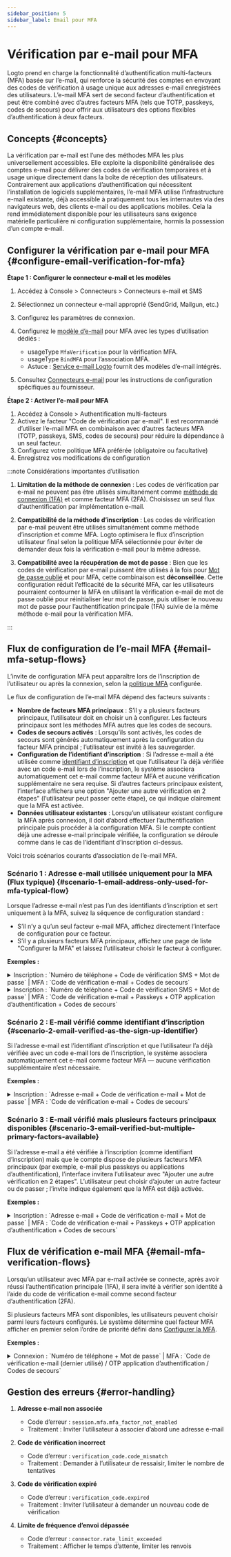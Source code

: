 ```yaml
---
sidebar_position: 5
sidebar_label: Email pour MFA
---
```


# Vérification par e-mail pour MFA

Logto prend en charge la fonctionnalité d’authentification multi-facteurs (MFA) basée sur l’e-mail, qui renforce la sécurité des comptes en envoyant des codes de vérification à usage unique aux adresses e-mail enregistrées des utilisateurs. L’e-mail MFA sert de second facteur d’authentification et peut être combiné avec d’autres facteurs MFA (tels que TOTP, passkeys, codes de secours) pour offrir aux utilisateurs des options flexibles d’authentification à deux facteurs.

## Concepts \{#concepts}

La vérification par e-mail est l’une des méthodes MFA les plus universellement accessibles. Elle exploite la disponibilité généralisée des comptes e-mail pour délivrer des codes de vérification temporaires et à usage unique directement dans la boîte de réception des utilisateurs. Contrairement aux applications d’authentification qui nécessitent l’installation de logiciels supplémentaires, l’e-mail MFA utilise l’infrastructure e-mail existante, déjà accessible à pratiquement tous les internautes via des navigateurs web, des clients e-mail ou des applications mobiles. Cela la rend immédiatement disponible pour les utilisateurs sans exigence matérielle particulière ni configuration supplémentaire, hormis la possession d’un compte e-mail.

## Configurer la vérification par e-mail pour MFA \{#configure-email-verification-for-mfa}

**Étape 1 : Configurer le connecteur e-mail et les modèles**

1. Accédez à <CloudLink to="/connectors/passwordless">Console > Connecteurs > Connecteurs e-mail et SMS</CloudLink>
2. Sélectionnez un connecteur e-mail approprié (SendGrid, Mailgun, etc.)
3. Configurez les paramètres de connexion.
4. Configurez le [modèle d’e-mail](/connectors/email-connectors/email-templates) pour MFA avec les types d’utilisation dédiés :

   - usageType `MfaVerification` pour la vérification MFA.
   - usageType `BindMFA` pour l’association MFA.
   - Astuce : [Service e-mail Logto](/connectors/email-connectors/built-in-email-service) fournit des modèles d’e-mail intégrés.

5. Consultez [Connecteurs e-mail](/connectors/email-connectors) pour les instructions de configuration spécifiques au fournisseur.

**Étape 2 : Activer l’e-mail pour MFA**

1. Accédez à <CloudLink to="/mfa">Console > Authentification multi-facteurs</CloudLink>
2. Activez le facteur "Code de vérification par e-mail". Il est recommandé d’utiliser l’e-mail MFA en combinaison avec d’autres facteurs MFA (TOTP, passkeys, SMS, codes de secours) pour réduire la dépendance à un seul facteur.
3. Configurez votre politique MFA préférée (obligatoire ou facultative)
4. Enregistrez vos modifications de configuration

:::note Considérations importantes d’utilisation

1. **Limitation de la méthode de connexion** : Les codes de vérification par e-mail ne peuvent pas être utilisés simultanément comme [méthode de connexion (1FA)](/end-user-flows/sign-up-and-sign-in/sign-in) et comme facteur MFA (2FA). Choisissez un seul flux d’authentification par implémentation e-mail.

2. **Compatibilité de la méthode d’inscription** : Les codes de vérification par e-mail peuvent être utilisés simultanément comme méthode d’inscription et comme MFA. Logto optimisera le flux d’inscription utilisateur final selon la politique MFA sélectionnée pour éviter de demander deux fois la vérification e-mail pour la même adresse.

3. **Compatibilité avec la récupération de mot de passe** : Bien que les codes de vérification par e-mail puissent être utilisés à la fois pour [Mot de passe oublié](/end-user-flows/sign-up-and-sign-in/reset-password) et pour MFA, cette combinaison est **déconseillée**. Cette configuration réduit l’efficacité de la sécurité MFA, car les utilisateurs pourraient contourner la MFA en utilisant la vérification e-mail de mot de passe oublié pour réinitialiser leur mot de passe, puis utiliser le nouveau mot de passe pour l’authentification principale (1FA) suivie de la même méthode e-mail pour la vérification MFA.

:::

## Flux de configuration de l’e-mail MFA \{#email-mfa-setup-flows}

L’invite de configuration MFA peut apparaître lors de l’inscription de l’utilisateur ou après la connexion, selon la [politique MFA](/end-user-flows/mfa/configure-mfa#global-mfa-configuration) configurée.

Le flux de configuration de l’e-mail MFA dépend des facteurs suivants :

- **Nombre de facteurs MFA principaux** : S’il y a plusieurs facteurs principaux, l’utilisateur doit en choisir un à configurer. Les facteurs principaux sont les méthodes MFA autres que les codes de secours.
- **Codes de secours activés** : Lorsqu’ils sont activés, les codes de secours sont générés automatiquement après la configuration du facteur MFA principal ; l’utilisateur est invité à les sauvegarder.
- **Configuration de l’identifiant d’inscription** : Si l’adresse e-mail a été utilisée comme [identifiant d’inscription](/end-user-flows/sign-up-and-sign-in/sign-up#set-up-the-sign-up-identifier) et que l’utilisateur l’a déjà vérifiée avec un code e-mail lors de l’inscription, le système associera automatiquement cet e-mail comme facteur MFA et aucune vérification supplémentaire ne sera requise. Si d’autres facteurs principaux existent, l’interface affichera une option "Ajouter une autre vérification en 2 étapes" (l’utilisateur peut passer cette étape), ce qui indique clairement que la MFA est activée.
- **Données utilisateur existantes** : Lorsqu’un utilisateur existant configure la MFA après connexion, il doit d’abord effectuer l’authentification principale puis procéder à la configuration MFA. Si le compte contient déjà une adresse e-mail principale vérifiée, la configuration se déroule comme dans le cas de l’identifiant d’inscription ci-dessus.

Voici trois scénarios courants d’association de l’e-mail MFA.

### Scénario 1 : Adresse e-mail utilisée uniquement pour la MFA (Flux typique) \{#scenario-1-email-address-only-used-for-mfa-typical-flow}

Lorsque l’adresse e-mail n’est pas l’un des identifiants d’inscription et sert uniquement à la MFA, suivez la séquence de configuration standard :

- S’il n’y a qu’un seul facteur e-mail MFA, affichez directement l’interface de configuration pour ce facteur.
- S’il y a plusieurs facteurs MFA principaux, affichez une page de liste "Configurer la MFA" et laissez l’utilisateur choisir le facteur à configurer.

**Exemples :**

<details>
  <summary>
    Inscription : `Numéro de téléphone + Code de vérification SMS + Mot de passe` | MFA : `Code de
    vérification e-mail + Codes de secours`
  </summary>
  <img
    src="/img/assets/email-mfa-setup-scenario-1-1.png"
    alt="Flux de configuration e-mail MFA 1-1"
  />
</details>

<details>
  <summary>
    Inscription : `Numéro de téléphone + Code de vérification SMS + Mot de passe` | MFA : `Code de
    vérification e-mail + Passkeys + OTP application d’authentification + Codes de secours`
  </summary>
  <img
    src="/img/assets/email-mfa-setup-scenario-1-2.png"
    alt="Flux de configuration e-mail MFA 1-2"
  />
</details>

### Scénario 2 : E-mail vérifié comme identifiant d’inscription \{#scenario-2-email-verified-as-the-sign-up-identifier}

Si l’adresse e-mail est l’identifiant d’inscription et que l’utilisateur l’a déjà vérifiée avec un code e-mail lors de l’inscription, le système associera automatiquement cet e-mail comme facteur MFA — aucune vérification supplémentaire n’est nécessaire.

**Exemples :**

<details>
  <summary>
    Inscription : `Adresse e-mail + Code de vérification e-mail + Mot de passe` | MFA : `Code de
    vérification e-mail + Codes de secours`
  </summary>
  <img src="/img/assets/email-mfa-setup-scenario-2.png" alt="Flux de configuration e-mail MFA 2" />
</details>

### Scénario 3 : E-mail vérifié mais plusieurs facteurs principaux disponibles \{#scenario-3-email-verified-but-multiple-primary-factors-available}

Si l’adresse e-mail a été vérifiée à l’inscription (comme identifiant d’inscription) mais que le compte dispose de plusieurs facteurs MFA principaux (par exemple, e-mail plus passkeys ou applications d’authentification), l’interface invitera l’utilisateur avec "Ajouter une autre vérification en 2 étapes". L’utilisateur peut choisir d’ajouter un autre facteur ou de passer ; l’invite indique également que la MFA est déjà activée.

**Exemples :**

<details>
  <summary>
    Inscription : `Adresse e-mail + Code de vérification e-mail + Mot de passe` | MFA : `Code de
    vérification e-mail + Passkeys + OTP application d’authentification + Codes de secours`
  </summary>
  <img src="/img/assets/email-mfa-setup-scenario-3.png" alt="Flux de configuration e-mail MFA 3" />
</details>

## Flux de vérification e-mail MFA \{#email-mfa-verification-flows}

Lorsqu’un utilisateur avec MFA par e-mail activée se connecte, après avoir réussi l’authentification principale (1FA), il sera invité à vérifier son identité à l’aide du code de vérification e-mail comme second facteur d’authentification (2FA).

Si plusieurs facteurs MFA sont disponibles, les utilisateurs peuvent choisir parmi leurs facteurs configurés. Le système détermine quel facteur MFA afficher en premier selon l’ordre de priorité défini dans [Configurer la MFA](/end-user-flows/mfa/configure-mfa#mfa-verification-flow).

**Exemples :**

<details>
  <summary>
    Connexion : `Numéro de téléphone + Mot de passe` | MFA : `Code de vérification e-mail (dernier
    utilisé) / OTP application d’authentification / Codes de secours`
  </summary>
  <img src="/img/assets/email-mfa-verification-flow.png" alt="Flux de vérification e-mail MFA" />
</details>

## Gestion des erreurs \{#error-handling}

1. **Adresse e-mail non associée**

   - Code d’erreur : `session.mfa.mfa_factor_not_enabled`
   - Traitement : Inviter l’utilisateur à associer d’abord une adresse e-mail

2. **Code de vérification incorrect**

   - Code d’erreur : `verification_code.code_mismatch`
   - Traitement : Demander à l’utilisateur de ressaisir, limiter le nombre de tentatives

3. **Code de vérification expiré**

   - Code d’erreur : `verification_code.expired`
   - Traitement : Inviter l’utilisateur à demander un nouveau code de vérification

4. **Limite de fréquence d’envoi dépassée**
   - Code d’erreur : `connector.rate_limit_exceeded`
   - Traitement : Afficher le temps d’attente, limiter les renvois
